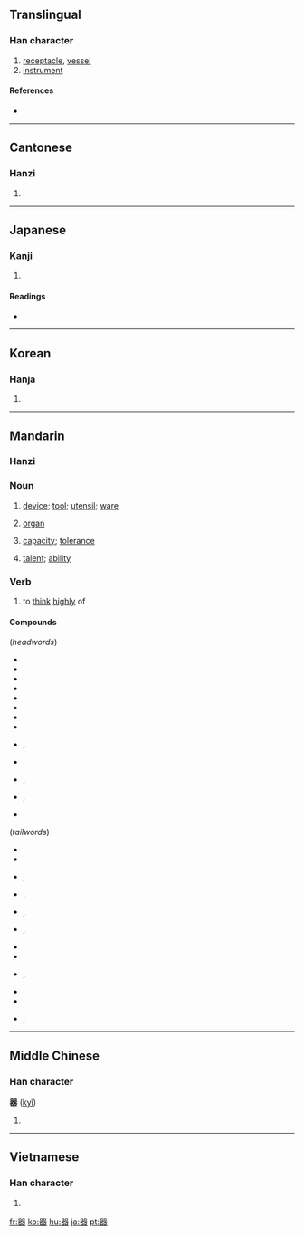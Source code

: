{{also|噐}}
==Translingual==

===Han character===
{{Han char|rn=30|rad=口|as=13|sn=15|four=6666<sub>3</sub>|canj=口口戈大口 (RRIKR)}}

# [[receptacle]], [[vessel]]
# [[instrument]]

====References====
* {{Han ref|kx=0210.020|dkj=04349|dj=0432.260|hdz=10690.070|uh=5668|ud=22120|bh=BEB9|bd=48825}}

----

==Cantonese==

===Hanzi===
{{yue-hanzi|jyut=|y=hei3}}

# {{defn|Cantonese|sort=口13}}

----

==Japanese==

===Kanji===
{{ja-kanji|grade=4|rs=口13}}

# {{defn|Japanese}}

====Readings====
* {{ja-readings|on=[[き]] (ki)|kun=[[うつわ]] (utsuwa)}}

----

==Korean==

===Hanja===
{{ko-hanja|hangeul=기|rv=gi|mr=ki}}

# {{defn|Korean|sort=口13}}

----

==Mandarin==
{{zh-hanzi|器}}

===Hanzi===
{{cmn-hanzi|pin=[[qì]] ([[qi4]])|wg=ch'i<sup>4</sup>}}

===Noun===
{{cmn-noun|ts|pin=qì|pint=qi4|rs=口13}}

# [[device]]; [[tool]]; [[utensil]]; [[ware]]
#: {{t|zh|器具|tr=qìjù|sc=Hani}}
# {{medical|lang=zh-cn|skey=qi4}} [[organ]]
#: {{t|zh|器官|tr=qìguān|sc=Hani}}
# [[capacity]]; [[tolerance]]
#: {{t|zh|器量|tr=qìliàng|sc=Hani}}
# [[talent]]; [[ability]]
#: {{t|zh|大器晚成|tr=dàqìwǎnchéng|sc=Hani}}

===Verb===
{{cmn-verb|ts|pin=qì|pint=qi4|rs=口13}}

# {{literary|lang=zh-tw|skey=口13}} to [[think]] [[highly]] of
#: {{t|zh|器重|tr=qìzhòng|sc=Hani}}

====Compounds====
(''headwords'')
* {{t|zh|器材|tr=qìcái|sc=Hani}}
* {{t|zh|器官|tr=qìguān|sc=Hani}}
* {{t|zh|器件|tr=qìjiàn|sc=Hani}}
* {{t|zh|器具|tr=qìjù|sc=Hani}}
* {{t|zh|器量|tr=qìliàng|sc=Hani}}
* {{t|zh|器皿|tr=qìmǐn|sc=Hani}}
* {{t|zh|器物|tr=qìwǔ|sc=Hani}}
* {{t|zh|器械|tr=qìxiè|sc=Hani}}
* {{t|zh|器械體操|sc=Hani}}, {{t|zh|器械体操|tr=qìxiè tǐcāo|sc=Hani}}
* {{t|zh|器宇|tr=qìyǔ|sc=Hani}}
* {{t|zh|器樂|sc=Hani}}, {{t|zh|器乐|tr=qìyuè|sc=Hani}}
* {{t|zh|器質|sc=Hani}}, {{t|zh|器质|tr=qìzhì|sc=Hani}}
* {{t|zh|器重|tr=qìzhòng|sc=Hani}}

(''tailwords'')
* {{t|zh|瓷器|tr=cíqì|sc=Hani}}
* {{t|zh|磁器|tr=cíqì|sc=Hani}}
* {{t|zh|傳聲器|sc=Hani}}, {{t|zh|传声器|tr=chuánshēngqì|sc=Hani}}
* {{t|zh|電器|sc=Hani}}, {{t|zh|电器|tr=diànqì|sc=Hani}}
* {{t|zh|機器|sc=Hani}}, {{t|zh|机器|tr=jīqì|sc=Hani}}
* {{t|zh|擴音器|sc=Hani}}, {{t|zh|扩音器|tr=kuòyīnqì|sc=Hani}}
* {{t|zh|木器|tr=mùqì|sc=Hani}}
* {{t|zh|容器|tr=róngqì|sc=Hani}}
* {{t|zh|鐵器|sc=Hani}}, {{t|zh|铁器|tr=tiěqì|sc=Hani}}
* {{t|zh|微音器|tr=wēiyīnqì|sc=Hani}}
* {{t|zh|武器|tr=wǔqì|sc=Hani}}
* {{t|zh|儀器|sc=Hani}}, {{t|zh|仪器|tr=yíqì|sc=Hani}}

----

==Middle Chinese==

===Han character===
'''器''' ([[kyì]])<!--asterisk indicates that this is a reconstructed pronunciation-->

# {{defn|Middle Chinese|sort=口13}}

----

==Vietnamese==

===Han character===
{{vi-hantu|[[khí]]|rs=口13}}

# {{defn|Vietnamese|sort=口13}}

[[fr:器]]
[[ko:器]]
[[hu:器]]
[[ja:器]]
[[pt:器]]